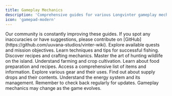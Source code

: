 ```yaml
---
title: Gameplay Mechanics
description: 'Comprehensive guides for various Longvinter gameplay mechanics.'
icon: 'gamepad-modern'
---
```


<Note>
  Our community is constantly improving these guides. If you spot any inaccuracies or have suggestions, please contribute on [GitHub](https://github.com/uuvana-studios/vinter-wiki).
</Note>

<CardGroup cols={3}>
  <Card
    title="Quests"
    icon="book"
    href="/gameplay/quests"
  >
    Explore available quests and mission objectives.
  </Card>
  <Card
    title="Fishing"
    icon="fishing-rod"
    href="/gameplay/fishing"
  >
    Learn techniques and tips for successful fishing.
  </Card>
  <Card
    title="Crafting"
    icon="hammer"
    href="/gameplay/crafting"
  >
    Discover recipes and crafting mechanics.
  </Card>
  <Card
    title="Hunting"
    icon="person-rifle"
    href="/gameplay/hunting"
  >
    Master the art of hunting wildlife on the island.
  </Card>
  <Card
    title="Planting"
    icon="seedling"
    href="/gameplay/planting"
  >
    Understand farming and crop cultivation.
  </Card>
  <Card
    title="Cooking"
    icon="hat-chef"
    href="/gameplay/cooking"
  >
    Learn about food preparation and recipes.
  </Card>
  <Card
    title="Compendium"
    icon="list-check"
    href="/gameplay/compendium"
  >
    Access a comprehensive list of items and information.
  </Card>
  <Card
    title="Equipment"
    icon="shirt"
    href="/gameplay/equipment"
  >
    Explore various gear and their uses.
  </Card>
  <Card
    title="Airdrops"
    icon="container-storage"
    href="/gameplay/airdrops"
  >
    Find out about supply drops and their contents.
  </Card>
  <Card
    title="Energy"
    icon="bolt"
    href="/gameplay/energy"
  >
    Understand the energy system and its management.
  </Card>
</CardGroup>

<Tip>
  Remember to check back regularly for updates. Gameplay mechanics may change as the game evolves.
</Tip>